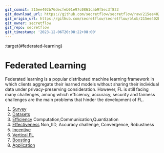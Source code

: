 ```yaml
---
git_commit: 215ee402b76decfeb01e97c0861cab9f5ec3f823
git_download_url: https://github.com/secretflow/secretflow/raw/215ee402b76decfeb01e97c0861cab9f5ec3f823/docs/awesome-pets/papers/applications/ppml/fl/fl.md
git_origin_url: https://github.com/secretflow/secretflow/blob/215ee402b76decfeb01e97c0861cab9f5ec3f823/docs/awesome-pets/papers/applications/ppml/fl/fl.md
git_owner: secretflow
git_repo: secretflow
git_timestamp: '2023-12-06T20:08:22+08:00'
---
```


:target{#federated-learning}

# Federated Learning

Federated learning is a popular distributed machine learning framework in which clients aggregate their learned models without sharing their individual data under privacy-preserving consideration. However, FL is still facing many challenges, among which efficiency, accuracy, security and fairness challenges are the main problems that hinder the development of FL.

1. [Survey](survey.mdx)
2. [Datasets](datasets.mdx)
3. [Efficiency](Efficiency.mdx)
   Computation,Communication,Quantization
4. [Effectiveness](Effectiveness.mdx)
   Non\_IID, Accuracy challenge, Convergence, Robustness
5. [Incentive](incentive.mdx)
6. [Vertical FL](vertical.mdx)
7. [Boosting](boosting.mdx)
8. [Application](application.mdx)
